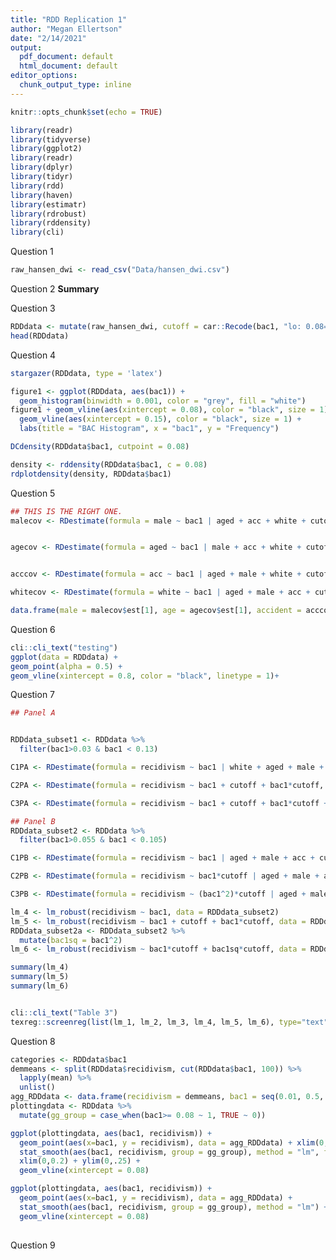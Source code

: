 ```yaml
---
title: "RDD Replication 1"
author: "Megan Ellertson"
date: "2/14/2021"
output:
  pdf_document: default
  html_document: default
editor_options: 
  chunk_output_type: inline
---
```


```r
knitr::opts_chunk$set(echo = TRUE)
```

```r
library(readr)
library(tidyverse)
library(ggplot2)
library(readr)
library(dplyr)
library(tidyr)
library(rdd)
library(haven)
library(estimatr)
library(rdrobust)
library(rddensity)
library(cli)

```

Question 1

```r

raw_hansen_dwi <- read_csv("Data/hansen_dwi.csv")

```

Question 2 
**Summary**

Question 3

```r
RDDdata <- mutate(raw_hansen_dwi, cutoff = car::Recode(bac1, "lo: 0.08= 0; else = 1"))
head(RDDdata)

``` 
Question 4 

```r
stargazer(RDDdata, type = 'latex')

```



```r
figure1 <- ggplot(RDDdata, aes(bac1)) +
  geom_histogram(binwidth = 0.001, color = "grey", fill = "white") 
figure1 + geom_vline(aes(xintercept = 0.08), color = "black", size = 1) +
  geom_vline(aes(xintercept = 0.15), color = "black", size = 1) +
  labs(title = "BAC Histogram", x = "bac1", y = "Frequency")
```

```r

DCdensity(RDDdata$bac1, cutpoint = 0.08)

density <- rddensity(RDDdata$bac1, c = 0.08)
rdplotdensity(density, RDDdata$bac1)
```

Question 5 
```r
## THIS IS THE RIGHT ONE. 
malecov <- RDestimate(formula = male ~ bac1 | aged + acc + white + cutoff + bac1*cutoff, data = RDDdata, cutpoint = 0.08, bw = 0.05, kernel = "rectangular")


agecov <- RDestimate(formula = aged ~ bac1 | male + acc + white + cutoff + bac1*cutoff, data = RDDdata, cutpoint = 0.08, bw = 0.05, kernel = "rectangular")


acccov <- RDestimate(formula = acc ~ bac1 | aged + male + white + cutoff + bac1*cutoff, data = RDDdata, cutpoint = 0.08, bw = 0.05, kernel = "rectangular")

whitecov <- RDestimate(formula = white ~ bac1 | aged + male + acc + cutoff + bac1*cutoff, data = RDDdata, cutpoint = 0.08, bw = 0.05, kernel = "rectangular")

data.frame(male = malecov$est[1], age = agecov$est[1], accident = acccov$est[1], white = whitecov$est[1])


```


Question 6
```r
cli::cli_text("testing")
ggplot(data = RDDdata) +
geom_point(alpha = 0.5) +
geom_vline(xintercept = 0.8, color = "black", linetype = 1)+


```


Question 7
```r
## Panel A


RDDdata_subset1 <- RDDdata %>% 
  filter(bac1>0.03 & bac1 < 0.13)

C1PA <- RDestimate(formula = recidivism ~ bac1 | white + aged + male + acc + cutoff , data = RDDdata_subset1, cutpoint = 0.08, bw = 0.025, kernel = "rectangular")

C2PA <- RDestimate(formula = recidivism ~ bac1 + cutoff + bac1*cutoff, data = RDDdata_subset1, cutpoint = 0.08, bw = 0.025, kernel = "rectangular")

C3PA <- RDestimate(formula = recidivism ~ bac1 + cutoff + bac1*cutoff + (bac1^2)*cutoff, data = RDDdata_subset1, cutpoint = 0.08, bw = 0.025, kernel = "rectangular")

## Panel B 
RDDdata_subset2 <- RDDdata %>% 
  filter(bac1>0.055 & bac1 < 0.105)

C1PB <- RDestimate(formula = recidivism ~ bac1 | aged + male + acc + cutoff + bac1*cutoff, data = RDDdata_subset2, cutpoint = 0.08, bw = 0.025, kernel = "rectangular")

C2PB <- RDestimate(formula = recidivism ~ bac1*cutoff | aged + male + acc + cutoff + bac1*cutoff, data = RDDdata_subset2, cutpoint = 0.08, bw = 0.025, kernel = "rectangular")

C3PB <- RDestimate(formula = recidivism ~ (bac1^2)*cutoff | aged + male + acc + cutoff + bac1*cutoff, data = RDDdata_subset2, cutpoint = 0.08, bw = 0.025, kernel = "rectangular")

lm_4 <- lm_robust(recidivism ~ bac1, data = RDDdata_subset2)
lm_5 <- lm_robust(recidivism ~ bac1 + cutoff + bac1*cutoff, data = RDDdata_subset2)
RDDdata_subset2a <- RDDdata_subset2 %>%
  mutate(bac1sq = bac1^2)
lm_6 <- lm_robust(recidivism ~ bac1*cutoff + bac1sq*cutoff, data = RDDdata_subset2a)

summary(lm_4)
summary(lm_5)
summary(lm_6)


cli::cli_text("Table 3")
texreg::screenreg(list(lm_1, lm_2, lm_3, lm_4, lm_5, lm_6), type="text")

```


Question 8
```r
categories <- RDDdata$bac1 
demmeans <- split(RDDdata$recidivism, cut(RDDdata$bac1, 100)) %>%
  lapply(mean) %>%
  unlist()
agg_RDDdata <- data.frame(recidivism = demmeans, bac1 = seq(0.01, 0.5, by = 0.01))
plottingdata <- RDDdata %>%
  mutate(gg_group = case_when(bac1>= 0.08 ~ 1, TRUE ~ 0))

ggplot(plottingdata, aes(bac1, recidivism)) +
  geom_point(aes(x=bac1, y = recidivism), data = agg_RDDdata) + xlim(0, 0.2) + ylim(0.08, 0.16) +
  stat_smooth(aes(bac1, recidivism, group = gg_group), method = "lm", formula = y ~ x + I(x^2)) +
  xlim(0,0.2) + ylim(0,.25) +
  geom_vline(xintercept = 0.08)

ggplot(plottingdata, aes(bac1, recidivism)) +
  geom_point(aes(x=bac1, y = recidivism), data = agg_RDDdata) +
  stat_smooth(aes(bac1, recidivism, group = gg_group), method = "lm") +
  geom_vline(xintercept = 0.08)
  
```


Question 9

```r

```


